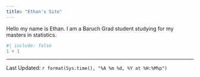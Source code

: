 ---
title: "Ethan's Site"
---

Hello my name is Ethan. I am a Baruch Grad student studying for my masters in statistics.


```{r}
#| include: false
1 + 1
```
--------------
Last Updated: `r format(Sys.time(), "%A %m %d, %Y at %H:%M%p")`